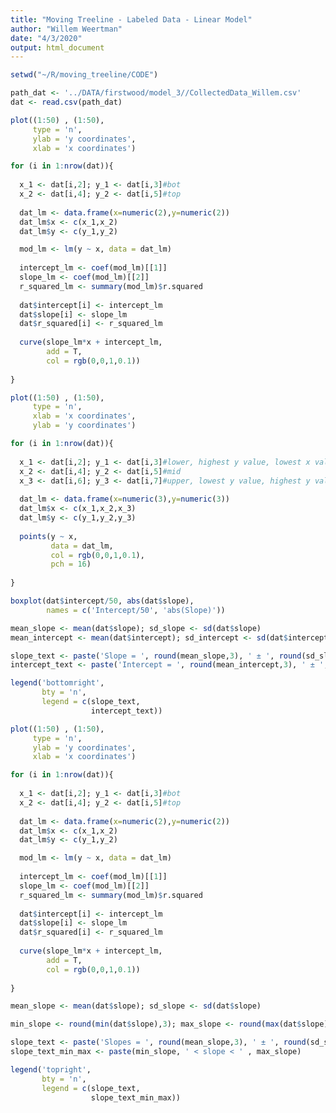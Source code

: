 ---
title: "Moving Treeline - Labeled Data - Linear Model"
author: "Willem Weertman"
date: "4/3/2020"
output: html_document
---

```{r}

setwd("~/R/moving_treeline/CODE")

path_dat <- '../DATA/firstwood/model_3//CollectedData_Willem.csv'
dat <- read.csv(path_dat)


```


```{r}

plot((1:50) , (1:50), 
     type = 'n',
     ylab = 'y coordinates',
     xlab = 'x coordinates')

for (i in 1:nrow(dat)){
  
  x_1 <- dat[i,2]; y_1 <- dat[i,3]#bot
  x_2 <- dat[i,4]; y_2 <- dat[i,5]#top
  
  dat_lm <- data.frame(x=numeric(2),y=numeric(2))
  dat_lm$x <- c(x_1,x_2)
  dat_lm$y <- c(y_1,y_2)

  mod_lm <- lm(y ~ x, data = dat_lm)
  
  intercept_lm <- coef(mod_lm)[[1]]
  slope_lm <- coef(mod_lm)[[2]]
  r_squared_lm <- summary(mod_lm)$r.squared
  
  dat$intercept[i] <- intercept_lm
  dat$slope[i] <- slope_lm
  dat$r_squared[i] <- r_squared_lm
  
  curve(slope_lm*x + intercept_lm, 
        add = T,
        col = rgb(0,0,1,0.1))
  
}

```

```{r}

plot((1:50) , (1:50), 
     type = 'n',
     xlab = 'x coordinates',
     ylab = 'y coordinates')

for (i in 1:nrow(dat)){
  
  x_1 <- dat[i,2]; y_1 <- dat[i,3]#lower, highest y value, lowest x value
  x_2 <- dat[i,4]; y_2 <- dat[i,5]#mid
  x_3 <- dat[i,6]; y_3 <- dat[i,7]#upper, lowest y value, highest y value
  
  dat_lm <- data.frame(x=numeric(3),y=numeric(3))
  dat_lm$x <- c(x_1,x_2,x_3)
  dat_lm$y <- c(y_1,y_2,y_3)
  
  points(y ~ x, 
         data = dat_lm,
         col = rgb(0,0,1,0.1),
         pch = 16)
  
}

```

```{r}


boxplot(dat$intercept/50, abs(dat$slope),
        names = c('Intercept/50', 'abs(Slope)'))

mean_slope <- mean(dat$slope); sd_slope <- sd(dat$slope)
mean_intercept <- mean(dat$intercept); sd_intercept <- sd(dat$intercept)

slope_text <- paste('Slope = ', round(mean_slope,3), ' ± ', round(sd_slope,3))
intercept_text <- paste('Intercept = ', round(mean_intercept,3), ' ± ', round(sd_intercept,3))

legend('bottomright',
       bty = 'n',
       legend = c(slope_text,
                  intercept_text))

```


```{r}

plot((1:50) , (1:50), 
     type = 'n',
     ylab = 'y coordinates',
     xlab = 'x coordinates')

for (i in 1:nrow(dat)){
  
  x_1 <- dat[i,2]; y_1 <- dat[i,3]#bot
  x_2 <- dat[i,4]; y_2 <- dat[i,5]#top
  
  dat_lm <- data.frame(x=numeric(2),y=numeric(2))
  dat_lm$x <- c(x_1,x_2)
  dat_lm$y <- c(y_1,y_2)

  mod_lm <- lm(y ~ x, data = dat_lm)
  
  intercept_lm <- coef(mod_lm)[[1]]
  slope_lm <- coef(mod_lm)[[2]]
  r_squared_lm <- summary(mod_lm)$r.squared
  
  dat$intercept[i] <- intercept_lm
  dat$slope[i] <- slope_lm
  dat$r_squared[i] <- r_squared_lm
  
  curve(slope_lm*x + intercept_lm, 
        add = T,
        col = rgb(0,0,1,0.1))
  
}

mean_slope <- mean(dat$slope); sd_slope <- sd(dat$slope)

min_slope <- round(min(dat$slope),3); max_slope <- round(max(dat$slope),3)

slope_text <- paste('Slopes = ', round(mean_slope,3), ' ± ', round(sd_slope,3))
slope_text_min_max <- paste(min_slope, ' < slope < ' , max_slope)

legend('topright',
       bty = 'n',
       legend = c(slope_text,
                  slope_text_min_max))

```
